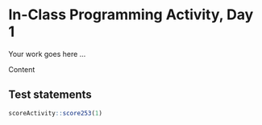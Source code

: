# In-Class Programming Activity, Day 1

Your work goes here ...

Content

## Test statements

```r
scoreActivity::score253(1)
```